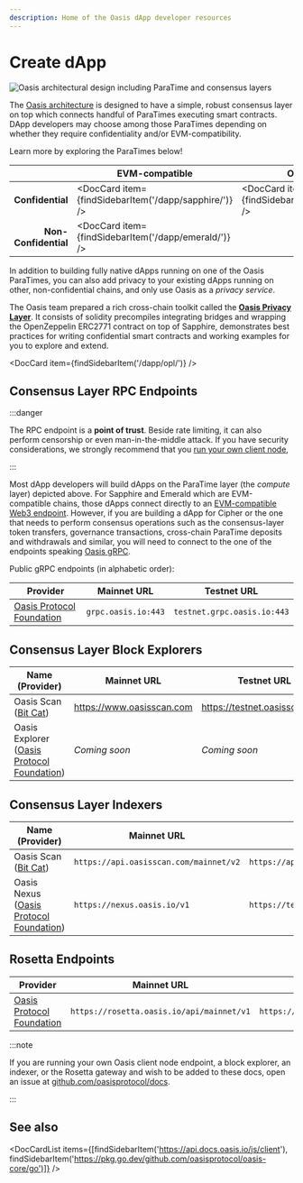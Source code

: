 ```yaml
---
description: Home of the Oasis dApp developer resources
---
```



# Create dApp

![Oasis architectural design including ParaTime and consensus layers](../general/images/architecture/technology_scalability.svg)

The [Oasis architecture] is designed to have a simple, robust consensus layer
on top which connects handful of ParaTimes executing smart contracts.
DApp developers may choose among those ParaTimes depending on whether they
require confidentiality and/or EVM-compatibility.

Learn more by exploring the ParaTimes below!

|                      | EVM-compatible                                        | Oasis Wasm                                          |
|---------------------:|-------------------------------------------------------|-----------------------------------------------------|
| **Confidential**     | <DocCard item={findSidebarItem('/dapp/sapphire/')} /> | <DocCard item={findSidebarItem('/dapp/cipher/')} /> |
| **Non-Confidential** | <DocCard item={findSidebarItem('/dapp/emerald/')} />  |                                                     |

[Oasis architecture]: ../general/oasis-network/README.mdx

In addition to building fully native dApps running on one of the Oasis
ParaTimes, you can also add privacy to your existing dApps running on other,
non-confidential chains, and only use Oasis as a *privacy service*.

The Oasis team prepared a rich cross-chain toolkit called the
[**Oasis Privacy Layer**](opl/README.mdx). It consists of solidity precompiles
integrating bridges and wrapping the OpenZeppelin ERC2771 contract on top of
Sapphire, demonstrates best practices for writing confidential smart contracts
and working examples for you to explore and extend.

<DocCard item={findSidebarItem('/dapp/opl/')} />

## Consensus Layer RPC Endpoints

:::danger

The RPC endpoint is a **point of trust**. Beside rate limiting, it can also
perform censorship or even man-in-the-middle attack. If you have security
considerations, we strongly recommend that you [run your own client
node][non-validator-node],

:::

[non-validator-node]: ../node/run-your-node/non-validator-node.mdx

Most dApp developers will build dApps on the ParaTime layer (the *compute*
layer) depicted above. For Sapphire and Emerald which are EVM-compatible chains,
those dApps connect directly to an [EVM-compatible Web3 endpoint][web3].
However, if you are building a dApp for Cipher or the one that needs to
perform consensus operations such as the consensus-layer token transfers,
governance transactions, cross-chain ParaTime deposits and withdrawals and
similar, you will need to connect to the one of the endpoints speaking
[Oasis gRPC][grpc].

Public gRPC endpoints (in alphabetic order):

| Provider                    | Mainnet URL         | Testnet URL                 |
|-----------------------------|---------------------|-----------------------------|
| [Oasis Protocol Foundation] | `grpc.oasis.io:443` | `testnet.grpc.oasis.io:443` |

[Oasis Protocol Foundation]: https://oasisprotocol.org
[web3]: ../node/web3.mdx
[grpc]: ../node/grpc.mdx

## Consensus Layer Block Explorers

| Name (Provider)                              | Mainnet URL               | Testnet URL                   |
|----------------------------------------------|---------------------------|-------------------------------|
| Oasis Scan ([Bit Cat])                       | https://www.oasisscan.com | https://testnet.oasisscan.com |
| Oasis Explorer ([Oasis Protocol Foundation]) | *Coming soon*             | *Coming soon*                 |

[Bit Cat]: https://www.bitcat365.com/

## Consensus Layer Indexers

| Name (Provider)                           | Mainnet URL                            | Testnet URL                            | Documentation                              |
|-------------------------------------------|----------------------------------------|----------------------------------------|--------------------------------------------|
| Oasis Scan ([Bit Cat])                    | `https://api.oasisscan.com/mainnet/v2` | `https://api.oasisscan.com/testnet/v2` | [Mainnet API][OasisScan-Mainnet-docs], [Testnet API][OasisScan-Testnet-docs] |
| Oasis Nexus ([Oasis Protocol Foundation]) | `https://nexus.oasis.io/v1`            | `https://testnet.nexus.oasis.io/v1`    | [API][Nexus-docs]                          |

[Nexus-docs]: https://nexus.oasis.io/v1/spec/v1.html
[OasisScan-Testnet-docs]: https://api.oasisscan.com/testnet/swagger-ui/
[OasisScan-Mainnet-docs]: https://api.oasisscan.com/mainnet/swagger-ui/

## Rosetta Endpoints

| Provider                    | Mainnet URL                               | Testnet URL                               |
|-----------------------------|-------------------------------------------|-------------------------------------------|
| [Oasis Protocol Foundation] | `https://rosetta.oasis.io/api/mainnet/v1` | `https://rosetta.oasis.io/api/testnet/v1` |

:::note

If you are running your own Oasis client node endpoint, a block explorer, an
indexer, or the Rosetta gateway and wish to be added to these docs, open an
issue at [github.com/oasisprotocol/docs].

:::

[github.com/oasisprotocol/docs]: https://github.com/oasisprotocol/docs/issues

## See also

<DocCardList items={[findSidebarItem('https://api.docs.oasis.io/js/client'), findSidebarItem('https://pkg.go.dev/github.com/oasisprotocol/oasis-core/go')]} />
